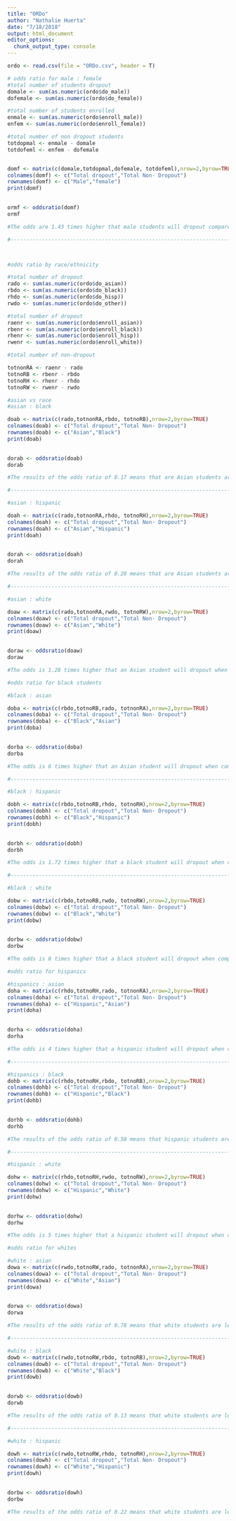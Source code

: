 ```yaml
---
title: "ORDo"
author: "Nathalie Huerta"
date: "7/18/2018"
output: html_document
editor_options: 
  chunk_output_type: console
---
```


```r
ordo <- read.csv(file = "ORDo.csv", header = T)
```

```r
# odds ratio for male : female
#total number of students dropout
domale <- sum(as.numeric(ordo$do_male))
dofemale <- sum(as.numeric(ordo$do_female))

#total number of students enrolled 
enmale <- sum(as.numeric(ordo$enroll_male))
enfem <- sum(as.numeric(ordo$enroll_female))

#total number of non dropout students 
totdopmal <- enmale - domale
totdofeml <- enfem - dofemale


domf <- matrix(c(domale,totdopmal,dofemale, totdofeml),nrow=2,byrow=TRUE)
colnames(domf) <- c("Total dropout","Total Non- Dropout")
rownames(domf) <- c("Male","female")
print(domf)

 
ormf <- oddsratio(domf)
ormf

#The odds are 1.43 times higher that male students will dropout compared to men. 

#----------------------------------------------------------------------------------




```

```r
#odds ratio by race/ethnicity 

#total number of dropout  
rado <- sum(as.numeric(ordo$do_asian))
rbdo <- sum(as.numeric(ordo$do_black))
rhdo <- sum(as.numeric(ordo$do_hisp))
rwdo <- sum(as.numeric(ordo$do_other))

#total number of dropout 
raenr <- sum(as.numeric(ordo$enroll_asian))
rbenr <- sum(as.numeric(ordo$enroll_black))
rhenr <- sum(as.numeric(ordo$enroll_hisp))
rwenr <- sum(as.numeric(ordo$enroll_white))

#total number of non-dropout 

totnonRA <- raenr - rado
totnoRB <- rbenr - rbdo
totnoRH <- rhenr - rhdo
totnoRW <- rwenr - rwdo

```

```r
#asian vs race
#asian : black

doab <- matrix(c(rado,totnonRA,rbdo, totnoRB),nrow=2,byrow=TRUE)
colnames(doab) <- c("Total dropout","Total Non- Dropout")
rownames(doab) <- c("Asian","Black")
print(doab)

 
dorab <- oddsratio(doab)
dorab

#The results of the odds ratio of 0.17 means that are Asian students are less likely to dropout when compared to black students. 

#-------------------------------------------------------------------------------

#asian : hispanic 

doah <- matrix(c(rado,totnonRA,rhdo, totnoRH),nrow=2,byrow=TRUE)
colnames(doah) <- c("Total dropout","Total Non- Dropout")
rownames(doah) <- c("Asian","Hispanic")
print(doah)

 
dorah <- oddsratio(doah)
dorah

#The results of the odds ratio of 0.28 means that are Asian students are less likely to dropout when compared to Hispanic students. 

#-------------------------------------------------------------------------------

#asian : white 

doaw <- matrix(c(rado,totnonRA,rwdo, totnoRW),nrow=2,byrow=TRUE)
colnames(doaw) <- c("Total dropout","Total Non- Dropout")
rownames(doaw) <- c("Asian","White")
print(doaw)

 
doraw <- oddsratio(doaw)
doraw

#The odds is 1.28 times higher that an Asian student will dropout when compared to a white student. 

```
 
```r
#odds ratio for black students 

#black : asian 

doba <- matrix(c(rbdo,totnoRB,rado, totnonRA),nrow=2,byrow=TRUE)
colnames(doba) <- c("Total dropout","Total Non- Dropout")
rownames(doba) <- c("Black","Asian")
print(doba)

 
dorba <- oddsratio(doba)
dorba

#The odds is 6 times higher that an Asian student will dropout when compared to a white student. 

#-------------------------------------------------------------------------------------------------

#black : hispanic

dobh <- matrix(c(rbdo,totnoRB,rhdo, totnoRH),nrow=2,byrow=TRUE)
colnames(dobh) <- c("Total dropout","Total Non- Dropout")
rownames(dobh) <- c("Black","Hispanic")
print(dobh)

 
dorbh <- oddsratio(dobh)
dorbh

#The odds is 1.72 times higher that a black student will dropout when compared to a hispanic student. 

#--------------------------------------------------------------------------------------------------

#black : white 

dobw <- matrix(c(rbdo,totnoRB,rwdo, totnoRW),nrow=2,byrow=TRUE)
colnames(dobw) <- c("Total dropout","Total Non- Dropout")
rownames(dobw) <- c("Black","White")
print(dobw)

 
dorbw <- oddsratio(dobw)
dorbw

#The odds is 8 times higher that a black student will dropout when compared to a white student. 

```

```r
#odds ratio for hispanics 

#hispanics : asian
doha <- matrix(c(rhdo,totnoRH,rado, totnonRA),nrow=2,byrow=TRUE)
colnames(doha) <- c("Total dropout","Total Non- Dropout")
rownames(doha) <- c("Hispanic","Asian")
print(doha)

 
dorha <- oddsratio(doha)
dorha

#The odds is 4 times higher that a hispanic student will dropout when compared to an Asian student. 

#---------------------------------------------------------------------------------------------------

#hispanics : black 
dohb <- matrix(c(rhdo,totnoRH,rbdo, totnoRB),nrow=2,byrow=TRUE)
colnames(dohb) <- c("Total dropout","Total Non- Dropout")
rownames(dohb) <- c("Hispanic","Black")
print(dohb)

 
dorhb <- oddsratio(dohb)
dorhb

#The results of the odds ratio of 0.58 means that hispanic students are less likely to dropout when compared to black students. 

#---------------------------------------------------------------------------------------------------

#hispanic : white 

dohw <- matrix(c(rhdo,totnoRH,rwdo, totnoRW),nrow=2,byrow=TRUE)
colnames(dohw) <- c("Total dropout","Total Non- Dropout")
rownames(dohw) <- c("Hispanic","White")
print(dohw)

 
dorhw <- oddsratio(dohw)
dorhw

#The odds is 5 times higher that a hispanic student will dropout when compared to a white student. 

```

```r
#odds ratio for whites 

#white : asian
dowa <- matrix(c(rwdo,totnoRW,rado, totnonRA),nrow=2,byrow=TRUE)
colnames(dowa) <- c("Total dropout","Total Non- Dropout")
rownames(dowa) <- c("White","Asian")
print(dowa)

 
dorwa <- oddsratio(dowa)
dorwa

#The results of the odds ratio of 0.78 means that white students are less likely to dropout when compared to asian students. 

#-----------------------------------------------------------------------------------------------

#white : black 
dowb <- matrix(c(rwdo,totnoRW,rbdo, totnoRB),nrow=2,byrow=TRUE)
colnames(dowb) <- c("Total dropout","Total Non- Dropout")
rownames(dowb) <- c("White","Black")
print(dowb)

 
dorwb <- oddsratio(dowb)
dorwb

#The results of the odds ratio of 0.13 means that white students are less likely to dropout when compared to black students. 

#-----------------------------------------------------------------------------------------------

#white : hispanic 

dowh <- matrix(c(rwdo,totnoRW,rhdo, totnoRH),nrow=2,byrow=TRUE)
colnames(dowh) <- c("Total dropout","Total Non- Dropout")
rownames(dowh) <- c("White","Hispanic")
print(dowh)

 
dorbw <- oddsratio(dowh)
dorbw

#The results of the odds ratio of 0.22 means that white students are less likely to dropout when compared to hispanic students. 

```



